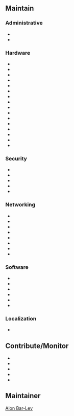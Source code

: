 == Maintain ==

=== Administrative ===

* {{User:Alonbl/WikiBackup|User:Alonbl}}
* {{User:Alonbl/WikiBackup|User:Alonbl/Index}}

=== Hardware ===

* {{User:Alonbl/WikiBackup|User:Alonbl/Linux_Configuration_Common}}
* {{User:Alonbl/WikiBackup|User:Alonbl/Thinkpad_Common}}
* {{User:Alonbl/WikiBackup|User:Alonbl/Linux_Configuration_Thinkpad_W500}}
* {{User:Alonbl/WikiBackup|User:Alonbl/Linux_Configuration_Dell_E6410}}
* {{User:Alonbl/WikiBackup|User:Alonbl/Linux_Configuration_ASRock_Core_100HT}}
* {{User:Alonbl/WikiBackup|User:Alonbl/Configuration_Workstation}}
* {{User:Alonbl/WikiBackup|User:Alonbl/Configuration_Server}}
* {{User:Alonbl/WikiBackup|User:Alonbl/Configuration_HTPC_ASRock_Core_100HT}}
* {{User:Alonbl/WikiBackup|User:Alonbl/Intel_Integrated_Graphics_Controller}}
* {{User:Alonbl/WikiBackup|USB_Power_Saving}}
* {{User:Alonbl/WikiBackup|Lenovo_UVC_Camera}}
* {{User:Alonbl/WikiBackup|ATT_USB_GSM_Modem}}
* {{User:Alonbl/WikiBackup|ZTE_USB_GSM_Modem}}
* {{User:Alonbl/WikiBackup|Bluetooth}}
* {{User:Alonbl/WikiBackup|Bluetooth_Modem}}
* {{User:Alonbl/WikiBackup|Sony_DualShock3_SixAxis}}

=== Security ===

* {{User:Alonbl/WikiBackup|MIT_Kerberos_Windows_Domain}}
* {{User:Alonbl/WikiBackup|Secured_Portage_Sync}}
* {{User:Alonbl/WikiBackup|Linux_Disk_Encryption_Using_LoopAES_And_SmartCards}}
* {{User:Alonbl/WikiBackup|CIFS_Kerberos}}
* {{User:Alonbl/WikiBackup|Suspend_To_Disk_Using_uswsusp_and_genkernel}}

=== Networking ===

* {{User:Alonbl/WikiBackup|openresolv}}
* {{User:Alonbl/WikiBackup|Stealth_DHCP}}
* {{User:Alonbl/WikiBackup|Firewall_Using_Firehol}}
* {{User:Alonbl/WikiBackup|OpenVPN_Server}}
* {{User:Alonbl/WikiBackup|OpenVPN_Non_Root}}
* {{User:Alonbl/WikiBackup|VM_Tap_Networking}}
* {{User:Alonbl/WikiBackup|PPP_Client}}
* {{User:Alonbl/WikiBackup|PPPoE_Client}}

=== Software ===

* {{User:Alonbl/WikiBackup|User:Alonbl/Gentoo_Bootstrap}}
* {{User:Alonbl/WikiBackup|User:Alonbl/Gentoo_Configuration_Common}}
* {{User:Alonbl/WikiBackup|Syslinux_Bootloader}}
* {{User:Alonbl/WikiBackup|Java_Using_IcedTea}}
* {{User:Alonbl/WikiBackup|Bugzilla_Email}}
* {{User:Alonbl/WikiBackup|Bugzilla_Kerberos}}

=== Localization ===

* {{User:Alonbl/WikiBackup|Hebrew}}

== Contribute/Monitor ==

* {{User:Alonbl/WikiBackup|Lenovo_ThinkPad_T400}}
* {{User:Alonbl/WikiBackup|Fbsplash}}
* {{User:Alonbl/WikiBackup|Iwlwifi}}
* {{User:Alonbl/WikiBackup|Userspace_software_suspend}}
* {{User:Alonbl/WikiBackup|Git}}

== Maintainer ==

[[User:Alonbl|Alon Bar-Lev]]

{{AuthorList|{{Author|Alon Bar-Lev|2011-11-17|type=original}}}}